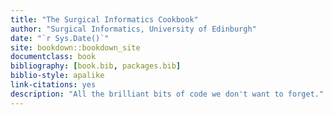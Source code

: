 ```yaml
--- 
title: "The Surgical Informatics Cookbook"
author: "Surgical Informatics, University of Edinburgh"
date: "`r Sys.Date()`"
site: bookdown::bookdown_site
documentclass: book
bibliography: [book.bib, packages.bib]
biblio-style: apalike
link-citations: yes
description: "All the brilliant bits of code we don't want to forget."
---
```


# {-}